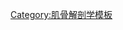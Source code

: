 {{Navbox
 | name = Muscles of thorax and back
 | title = [[胸]][[背]][[肌肉]]
 | state = {{{state<includeonly>|autocollapse</includeonly>}}}
 | listclass = hlist

 | group1 = [[背]]
 | list1 = {{Navbox|child
 
 | group1 = [[夾肌]]
 | list1 =
* [[頭夾肌]]
* [[頸夾肌]]

 | group2 = [[豎脊肌]]
 | list2 =
* [[髂肋肌]]
* [[最長肌]]
* [[棘肌]]

 | group3 = {{le|橫突棘肌|Transversospinales}}
 | list3 =
* [[背半棘肌]]
* [[頸半棘肌]]
* [[頭半棘肌]]
* {{le|多裂肌|Multifidus muscle}}
* {{le|迴旋肌|Rotatores muscles}}
* {{le|棘間肌|Interspinales muscles}}
* {{le|橫突間肌|Intertransversarii}}

 | group4 = [[脊椎]]
 | list4 =
* [[斜方肌]]
* [[背闊肌]]
* {{le|菱形肌|Rhomboid muscles}}
** {{le|大菱形肌|Rhomboid major muscle}}
** {{le|小菱形肌|Rhomboid minor muscle}}
* {{tsl|en|levator scapulae muscle||levator scapulae}}

 | group5 = [[筋膜]]
 | list5 =
* {{tsl|en|thoracolumbar fascia||thoracolumbar fascia}}

 }}

 | group2 = [[胸]]
 | list2 = {{Navbox|child

 | list1 =
* [[肋間肌]]
** [[外肋間肌|外]]
** [[內肋間肌|內]]
** [[最內肋間肌|最內]]
* {{le|肋下肌|Subcostalis muscle}}
* {{le|胸橫肌|Transversus thoracis muscle}}
* {{le|提肋肌|Levatores costarum muscles}}
* 後鋸肌
** {{le|下後鋸肌|Serratus posterior inferior muscle}}
** {{le|上後鋸肌|Serratus posterior superior muscle}}
* [[橫膈膜]]

 | group2 = [[胸腔]]
 | list2 =
* [[胸大肌]]
* [[胸小肌]]
* {{tsl|en|subclavius muscle||subclavius}}
* [[前鋸肌]]
* {{tsl|en|sternalis||sternalis}}

 | group3 = [[筋膜]]
 | list3 =
* {{tsl|en|pectoral fascia||pectoral fascia}}
* [[鎖胸筋膜]]

 }}

}}<noinclude>
{{collapsible option}}
{{解剖学导航文档}}
[[Category:肌骨解剖学模板]]
</noinclude>